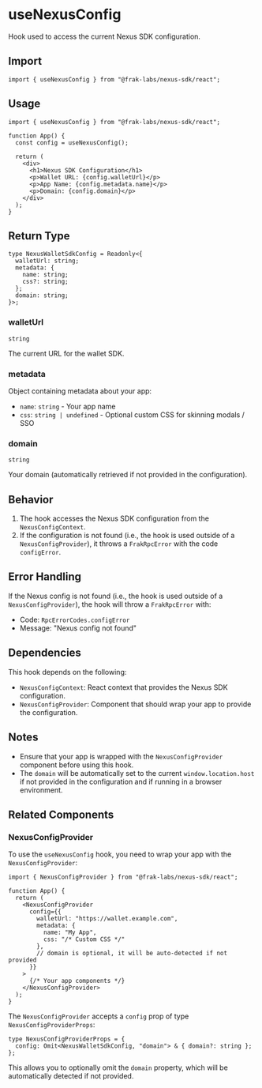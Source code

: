 # useNexusConfig

Hook used to access the current Nexus SDK configuration.

## Import

```tsx
import { useNexusConfig } from "@frak-labs/nexus-sdk/react";
```

## Usage

```tsx
import { useNexusConfig } from "@frak-labs/nexus-sdk/react";

function App() {
  const config = useNexusConfig();

  return (
    <div>
      <h1>Nexus SDK Configuration</h1>
      <p>Wallet URL: {config.walletUrl}</p>
      <p>App Name: {config.metadata.name}</p>
      <p>Domain: {config.domain}</p>
    </div>
  );
}
```

## Return Type

```tsx
type NexusWalletSdkConfig = Readonly<{
  walletUrl: string;
  metadata: {
    name: string;
    css?: string;
  };
  domain: string;
}>;
```

### walletUrl

`string`

The current URL for the wallet SDK.

### metadata

Object containing metadata about your app:

- `name`: `string` - Your app name
- `css`: `string | undefined` - Optional custom CSS for skinning modals / SSO

### domain

`string`

Your domain (automatically retrieved if not provided in the configuration).

## Behavior

1. The hook accesses the Nexus SDK configuration from the `NexusConfigContext`.
2. If the configuration is not found (i.e., the hook is used outside of a `NexusConfigProvider`), it throws a `FrakRpcError` with the code `configError`.

## Error Handling

If the Nexus config is not found (i.e., the hook is used outside of a `NexusConfigProvider`), the hook will throw a `FrakRpcError` with:
- Code: `RpcErrorCodes.configError`
- Message: "Nexus config not found"

## Dependencies

This hook depends on the following:

- `NexusConfigContext`: React context that provides the Nexus SDK configuration.
- `NexusConfigProvider`: Component that should wrap your app to provide the configuration.

## Notes

- Ensure that your app is wrapped with the `NexusConfigProvider` component before using this hook.
- The `domain` will be automatically set to the current `window.location.host` if not provided in the configuration and if running in a browser environment.

## Related Components

### NexusConfigProvider

To use the `useNexusConfig` hook, you need to wrap your app with the `NexusConfigProvider`:

```tsx
import { NexusConfigProvider } from "@frak-labs/nexus-sdk/react";

function App() {
  return (
    <NexusConfigProvider
      config={{
        walletUrl: "https://wallet.example.com",
        metadata: {
          name: "My App",
          css: "/* Custom CSS */"
        },
        // domain is optional, it will be auto-detected if not provided
      }}
    >
      {/* Your app components */}
    </NexusConfigProvider>
  );
}
```

The `NexusConfigProvider` accepts a `config` prop of type `NexusConfigProviderProps`:

```tsx
type NexusConfigProviderProps = {
  config: Omit<NexusWalletSdkConfig, "domain"> & { domain?: string };
};
```

This allows you to optionally omit the `domain` property, which will be automatically detected if not provided.